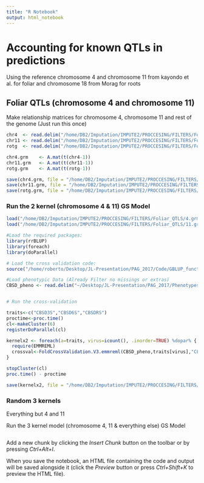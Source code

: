 ```yaml
---
title: "R Notebook"
output: html_notebook
---
```


# Accounting for known QTLs in predictions

Using the reference chromosome 4 and chromosome 11 from kayondo et al. for foliar and chromosome 18 from Morag for roots


## Foliar QTLs (chromosome 4 and chromosome 11)

Make relationship matrices for chromosome 4, chromosome 11 and rest of the genome (Just run this once)

```r

chr4  <- read.delim("/home/DB2/Imputation/IMPUTE2/PROCCESING/FILTERS/Foliar_QTLS/4.dosage", header = TRUE, row.names = 1)
chr11 <- read.delim("/home/DB2/Imputation/IMPUTE2/PROCCESING/FILTERS/Foliar_QTLS/11.dosage", header = TRUE, row.names = 1)
rotg  <- read.delim("/home/DB2/Imputation/IMPUTE2/PROCCESING/FILTERS/Foliar_QTLS/rest.dosage", header = TRUE, row.names = 1)

chr4.grm    <- A.mat(t(chr4-1))
chr11.grm   <- A.mat(t(chr11-1)) 
rotg.grm    <- A.mat(t(rotg-1))

save(chr4.grm, file = "/home/DB2/Imputation/IMPUTE2/PROCCESING/FILTERS/Foliar_QTLS/4.grm")
save(chr11.grm, file = "/home/DB2/Imputation/IMPUTE2/PROCCESING/FILTERS/Foliar_QTLS/11.grm")
save(rotg.grm, file = "/home/DB2/Imputation/IMPUTE2/PROCCESING/FILTERS/Foliar_QTLS/rotg.grm")

```

### Run the 2 kernel (chromosome 4 & 11) GS Model

```r

load("/home/DB2/Imputation/IMPUTE2/PROCCESING/FILTERS/Foliar_QTLS/4.grm")
load("/home/DB2/Imputation/IMPUTE2/PROCCESING/FILTERS/Foliar_QTLS/11.grm")

#Load the required packages:
library(rrBLUP)
library(foreach)
library(doParallel)

# Load the cross validation code:
source("/home/roberto/Desktop/JL-Presentation/PAG_2017/Code/GBLUP_functions.R")

#Load phenotypic Data (Already Filter no missings or extras)
CBSD_pheno <- read.delim("~/Desktop/JL-Presentation/PAG_2017/Phenotypes/Phenos.txt", stringsAsFactors = F)


# Run the cross-validation

traits<-c("CBSD3S","CBSD6S","CBSDRS")
proctime<-proc.time()
cl<-makeCluster(6)
registerDoParallel(cl)

kernelx2 <- foreach(a=traits, virus=icount(), .inorder=TRUE) %dopar% {
  require(EMMREML)
  crossval<-FoldCrossValidation.V3.emmreml(CBSD_pheno,traits[virus],"CLONE",list(chr11.grm, chr4.grm),5,25)
}

stopCluster(cl)
proc.time() - proctime

save(kernelx2, file = "/home/DB2/Imputation/IMPUTE2/PROCCESING/FILTERS/Foliar_QTLS/kernelx2")

```

### Random 3 kernels 
Everything but 4 and 11







Run the 3 kernel model (chromosome 4, 11 & everything else) GS Model

```r



```


Add a new chunk by clicking the *Insert Chunk* button on the toolbar or by pressing *Ctrl+Alt+I*.

When you save the notebook, an HTML file containing the code and output will be saved alongside it (click the *Preview* button or press *Ctrl+Shift+K* to preview the HTML file).

